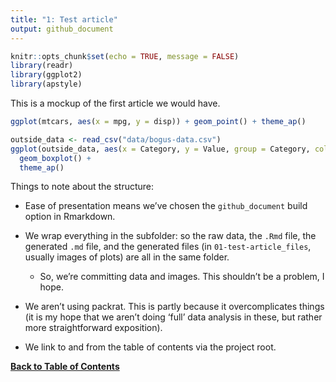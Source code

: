 ```yaml
---
title: "1: Test article"
output: github_document
---
```


```r
knitr::opts_chunk$set(echo = TRUE, message = FALSE)
library(readr)
library(ggplot2)
library(apstyle)
```

This is a mockup of the first article we would have.

```r
ggplot(mtcars, aes(x = mpg, y = disp)) + geom_point() + theme_ap()
```
```r
outside_data <- read_csv("data/bogus-data.csv")
ggplot(outside_data, aes(x = Category, y = Value, group = Category, color = Category)) + 
  geom_boxplot() + 
  theme_ap()
```

Things to note about the structure:

* Ease of presentation means we've chosen the `github_document` build option in Rmarkdown.

* We wrap everything in the subfolder: so the raw data, the `.Rmd` file, the generated `.md` file, and the generated files (in `01-test-article_files`, usually images of plots) are all in the same folder.

  * So, we're committing data and images. This shouldn't be a problem, I hope.

* We aren't using packrat. This is partly because it overcomplicates things (it is my hope that we aren't doing 'full' data analysis in these, but rather more straightforward exposition).

* We link to and from the table of contents via the project root.

[**Back to Table of Contents**](https://github.com/larryfenn/Testing-GitHub-Markdown)

